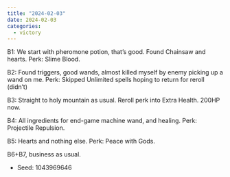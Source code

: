 ```yaml
---
title: "2024-02-03"
date: 2024-02-03
categories:
  - victory
---
```


B1: We start with pheromone potion, that's good. Found Chainsaw and hearts.
Perk: Slime Blood.

B2: Found triggers, good wands, almost killed myself by enemy picking up a wand on me.
Perk: Skipped Unlimited spells hoping to return for reroll (didn't)

B3: Straight to holy mountain as usual. Reroll perk into Extra Health. 200HP now.

B4: All ingredients for end-game machine wand, and healing. Perk: Projectile Repulsion.

B5: Hearts and nothing else. Perk: Peace with Gods.

B6+B7, business as usual.

- Seed: 1043969646